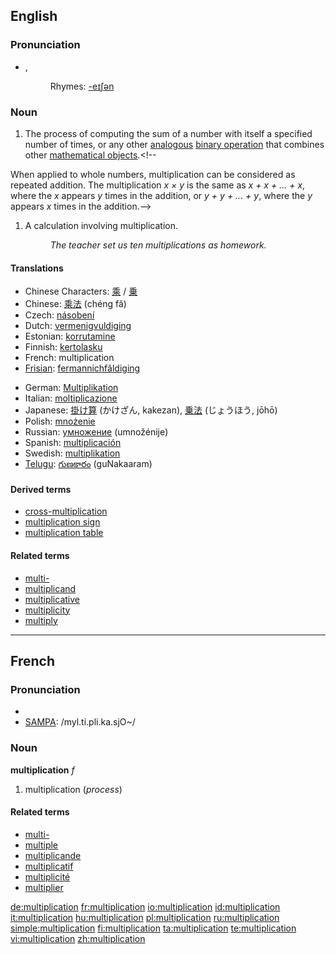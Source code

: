 {{wikipedia}}
==English==

===Pronunciation===
*{{IPA|/ˌmʌltəplɪˈkeɪʃən/}}, {{SAMPA|/%mVlt@plI"keIS@n/}}
*:Rhymes: [[Rhymes:English:-eɪʃǝn|-eɪʃǝn]]

===Noun===
{{en-noun|s|-}}

#<!--Def1-->{{context|uncountable|arithmetic|mathematics}} The process of computing the sum of a number with itself a specified number of times, or any other [[analogous]] [[binary operation]] that combines other [[mathematical object]]s.<!--
When applied to whole numbers, multiplication can be considered as repeated addition.  The multiplication  ''x &times; y''  is the same as  ''x + x + ... + x'',  where the  ''x''  appears  ''y'' times in the addition, or  ''y + y + ... + y'',  where the  ''y''  appears  ''x''  times in the addition.-->
#<!--Def2-->{{context|countable|arithmetic}} A calculation involving multiplication.
#:''The teacher set us ten multiplications as homework.''

====Translations====
{{trans-top|process}}<!--Def1-->
*Chinese Characters: [[乘]] / [[乗]]
*Chinese: [[乘法]] (chéng fǎ)
*Czech: [[násobení]] {{n}}
*Dutch: [[vermenigvuldiging]] {{f}}
*Estonian: [[korrutamine]]
*Finnish: [[kertolasku]]
*French: multiplication {{f}}
*[[Frisian]]: [[fermannichfâldiging]]
{{trans-mid}}
*German: [[Multiplikation]] {{f}}
*Italian: [[moltiplicazione]] {{f}}
*Japanese: [[掛け算]] (かけざん, kakezan), [[乗法]] (じょうほう, jōhō)
*Polish: [[mnożenie]] {{n}}
*Russian: [[умножение]] (umnožénije) {{n}}
*Spanish: [[multiplicación]] {{f}}
*Swedish: [[multiplikation]] {{c}}
*[[Telugu]]: [[గుణకారం]] (guNakaaram)
{{trans-bottom}}

{{trans-top|calculation}}
{{trans-mid}}
{{trans-bottom}}

====Derived terms====
*[[cross-multiplication]]
*[[multiplication sign]]
*[[multiplication table]]

====Related terms====
*[[multi-]]
*[[multiplicand]]
*[[multiplicative]]
*[[multiplicity]]
*[[multiply]]

----

==French==

===Pronunciation===
*{{IPA|lang=fr|/myl.ti.pli.ka.sjɔ̃/}}
*[[w:SAMPA|SAMPA]]: /myl.ti.pli.ka.sjO~/

===Noun===
'''multiplication''' ''f''

#multiplication (''process'')

====Related terms====
*[[multi-#French|multi-]]
*[[multiple]]
*[[multiplicande]]
*[[multiplicatif]]
*[[multiplicité]]
*[[multiplier]]

[[de:multiplication]]
[[fr:multiplication]]
[[io:multiplication]]
[[id:multiplication]]
[[it:multiplication]]
[[hu:multiplication]]
[[pl:multiplication]]
[[ru:multiplication]]
[[simple:multiplication]]
[[fi:multiplication]]
[[ta:multiplication]]
[[te:multiplication]]
[[vi:multiplication]]
[[zh:multiplication]]